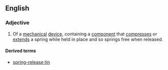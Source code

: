 ==English==

===Adjective===
{{en-adj|head=[[spring]]-[[release]]|-}}

# Of a [[mechanical]] [[device]], containing a [[component]] that [[compress]]es or [[extend]]s a spring while held in place and so springs free when released.

====Derived terms====
* [[spring-release tin]]